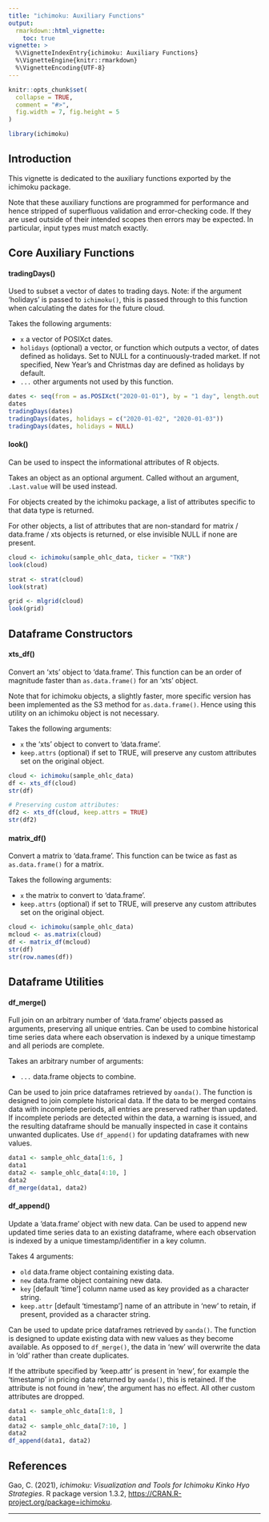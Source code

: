 ```yaml
---
title: "ichimoku: Auxiliary Functions"
output:
  rmarkdown::html_vignette:
    toc: true
vignette: >
  %\VignetteIndexEntry{ichimoku: Auxiliary Functions}
  %\VignetteEngine{knitr::rmarkdown}
  %\VignetteEncoding{UTF-8}
---
```


```r
knitr::opts_chunk$set(
  collapse = TRUE,
  comment = "#>",
  fig.width = 7, fig.height = 5
)
```

```r
library(ichimoku)
```
## Introduction

This vignette is dedicated to the auxiliary functions exported by the ichimoku package. 

Note that these auxiliary functions are programmed for performance and hence stripped of superfluous validation and error-checking code. If they are used outside of their intended scopes then errors may be expected. In particular, input types must match exactly.

## Core Auxiliary Functions

#### tradingDays()

Used to subset a vector of dates to trading days. Note: if the argument 'holidays' is passed to `ichimoku()`, this is passed through to this function when calculating the dates for the future cloud.

Takes the following arguments:

- `x` a vector of POSIXct dates.
- `holidays` (optional) a vector, or function which outputs a vector, of dates defined as holidays. Set to NULL for a continuously-traded market. If not specified, New Year's and Christmas day are defined as holidays by default.
- `...` other arguments not used by this function.

```r
dates <- seq(from = as.POSIXct("2020-01-01"), by = "1 day", length.out = 7)
dates
tradingDays(dates)
tradingDays(dates, holidays = c("2020-01-02", "2020-01-03"))
tradingDays(dates, holidays = NULL)
```

#### look()

Can be used to inspect the informational attributes of R objects.

Takes an object as an optional argument. Called without an argument, `.Last.value` will be used instead.

For objects created by the ichimoku package, a list of attributes specific to that data type is returned.

For other objects, a list of attributes that are non-standard for matrix / data.frame / xts objects is returned, or else invisible NULL if none are present.

```r
cloud <- ichimoku(sample_ohlc_data, ticker = "TKR")
look(cloud)

strat <- strat(cloud)
look(strat)

grid <- mlgrid(cloud)
look(grid)
```

## Dataframe Constructors

#### xts_df()

Convert an 'xts' object to 'data.frame'. This function can be an order of magnitude faster than `as.data.frame()` for an 'xts' object.

Note that for ichimoku objects, a slightly faster, more specific version has been implemented as the S3 method for `as.data.frame()`. Hence using this utility on an ichimoku object is not necessary.

Takes the following arguments:

- `x`  the 'xts' object to convert to 'data.frame'.
- `keep.attrs` (optional) if set to TRUE, will preserve any custom attributes set on the original object.

```r
cloud <- ichimoku(sample_ohlc_data)
df <- xts_df(cloud)
str(df)

# Preserving custom attributes:
df2 <- xts_df(cloud, keep.attrs = TRUE)
str(df2)
```

#### matrix_df()

Convert a matrix to 'data.frame'. This function can be twice as fast as `as.data.frame()` for a matrix.

Takes the following arguments:

- `x`  the matrix to convert to 'data.frame'.
- `keep.attrs` (optional) if set to TRUE, will preserve any custom attributes set on the original object.

```r
cloud <- ichimoku(sample_ohlc_data)
mcloud <- as.matrix(cloud)
df <- matrix_df(mcloud)
str(df)
str(row.names(df))
```

## Dataframe Utilities

#### df_merge()

Full join on an arbitrary number of 'data.frame' objects passed as arguments, preserving all unique entries. Can be used to combine historical time series data where each observation is indexed by a unique timestamp and all periods are complete.

Takes an arbitrary number of arguments:

- `...`  data.frame objects to combine.

Can be used to join price dataframes retrieved by `oanda()`. The function is designed to join complete historical data. If the data to be merged contains data with incomplete periods, all entries are preserved rather than updated. If incomplete periods are detected within the data, a warning is issued, and the resulting dataframe should be manually inspected in case it contains unwanted duplicates. Use `df_append()` for updating dataframes with new values.

```r
data1 <- sample_ohlc_data[1:6, ]
data1
data2 <- sample_ohlc_data[4:10, ]
data2
df_merge(data1, data2)
```

#### df_append()

Update a 'data.frame' object with new data. Can be used to append new updated time series data to an existing dataframe, where each observation is indexed by a unique timestamp/identifier in a key column.

Takes 4 arguments:

- `old`  data.frame object containing existing data.
- `new`  data.frame object containing new data.
- `key`  [default 'time'] column name used as key provided as a character string.
- `keep.attr`  [default 'timestamp'] name of an attribute in 'new' to retain, if present, provided as a character string.

Can be used to update price dataframes retrieved by `oanda()`. The function is designed to update existing data with new values as they become available. As opposed to `df_merge()`, the data in 'new' will overwrite the data in 'old' rather than create duplicates.

If the attribute specified by 'keep.attr' is present in 'new', for example the 'timestamp' in pricing data returned by `oanda()`, this is retained. If the attribute is not found in 'new', the argument has no effect. All other custom attributes are dropped.

```r
data1 <- sample_ohlc_data[1:8, ]
data1
data2 <- sample_ohlc_data[7:10, ]
data2
df_append(data1, data2)
```

## References

Gao, C. (2021), *ichimoku: Visualization and Tools for Ichimoku Kinko Hyo Strategies*. R package version 1.3.2, <https://CRAN.R-project.org/package=ichimoku>.

---

